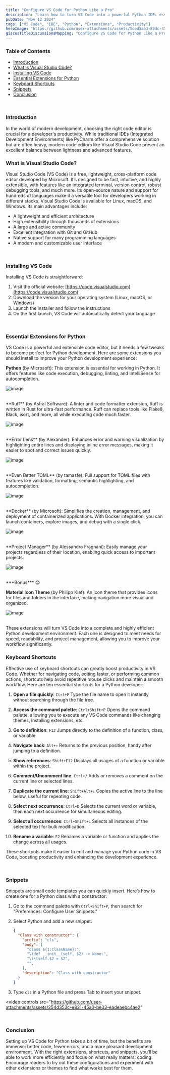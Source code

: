 ```yaml
---
title: "Configure VS Code for Python Like a Pro"
description: "Learn how to turn VS Code into a powerful Python IDE: essential extensions, customization, shortcuts, and tips to code like a pro."
pubDate: "Nov 12 2024"
tags: ["VS Code", "IDE", "Python", "Extensions", "Productivity"]
heroImage: "https://github.com/user-attachments/assets/5ded5a63-89dc-456d-be42-89f28ad92b78"
giscusTitleDiscussionsMapping: "Configure VS Code for Python Like a Pro"
---
```


### Table of Contents

- [Introduction](#introduction)
- [What is Visual Studio Code?](#what-is-visual-studio-code)
- [Installing VS Code](#installing-vs-code)
- [Essential Extensions for Python](#essential-extensions-for-python)
- [Keyboard Shortcuts](#keyboard-shortcuts)
- [Snippets](#snippets)
- [Conclusion](#conclusion)

<br />

### Introduction

In the world of modern development, choosing the right code editor is crucial for a developer's productivity. While traditional IDEs (Integrated Development Environments) like PyCharm offer a comprehensive solution but are often heavy, modern code editors like Visual Studio Code present an excellent balance between lightness and advanced features.

### What is Visual Studio Code?

Visual Studio Code (VS Code) is a free, lightweight, cross-platform code editor developed by Microsoft. It’s designed to be fast, intuitive, and highly extensible, with features like an integrated terminal, version control, robust debugging tools, and much more. Its open-source nature and support for hundreds of languages make it a versatile tool for developers working in different stacks. Visual Studio Code is available for Linux, macOS, and Windows. Its main advantages include:
- A lightweight and efficient architecture
- High extensibility through thousands of extensions
- A large and active community
- Excellent integration with Git and GitHub
- Native support for many programming languages
- A modern and customizable user interface

<br />

### Installing VS Code

Installing VS Code is straightforward:

1. Visit the official website: [https://code.visualstudio.com](https://code.visualstudio.com)
2. Download the version for your operating system (Linux, macOS, or Windows)
3. Launch the installer and follow the instructions
4. On the first launch, VS Code will automatically detect your language

<br />

### Essential Extensions for Python

VS Code is a powerful and extensible code editor, but it needs a few tweaks to become perfect for Python development. Here are some extensions you should install to improve your Python development experience:

**Python** (by Microsoft): This extension is essential for working in Python. It offers features like code execution, debugging, linting, and IntelliSense for autocompletion.

![image](https://github.com/user-attachments/assets/724e7e89-f485-401b-a1a4-ea401d6f9467)

<br />
**Ruff** (by Astral Software): A linter and code formatter extension, Ruff is written in Rust for ultra-fast performance. Ruff can replace tools like Flake8, Black, isort, and more, all while executing code much faster.

![image](https://github.com/user-attachments/assets/55522a22-b74f-4edc-994f-2b127fd85706)

<br />
**Error Lens** (by Alexander): Enhances error and warning visualization by highlighting entire lines and displaying inline error messages, making it easier to spot and correct issues quickly.

![image](https://github.com/user-attachments/assets/b8a7c272-6551-4569-86e8-76d3ea683b39)

<br />
**Even Better TOML** (by tamasfe): Full support for TOML files with features like validation, formatting, semantic highlighting, and autocompletion.

![image](https://github.com/user-attachments/assets/620ec263-fcce-46e1-8a3b-1308ca150d03)

<br />
**Docker** (by Microsoft): Simplifies the creation, management, and deployment of containerized applications. With Docker integration, you can launch containers, explore images, and debug with a single click.

![image](https://github.com/user-attachments/assets/f6bd42db-686d-4999-8be2-a866d0377d2a)

<br />
**Project Manager** (by Alessandro Fragnani): Easily manage your projects regardless of their location, enabling quick access to important projects.

![image](https://github.com/user-attachments/assets/22ca1fa2-9211-42e2-9381-6c3a21a28401)

<br />
***Bonus*** 😊

**Material Icon Theme** (by Philipp Kief): An icon theme that provides icons for files and folders in the interface, making navigation more visual and organized.

![image](https://github.com/user-attachments/assets/170def08-b11c-4891-9851-43aec8f4b5f4)

<br />
These extensions will turn VS Code into a complete and highly efficient Python development environment. Each one is designed to meet needs for speed, readability, and project management, allowing you to improve your workflow significantly.

<br />

### Keyboard Shortcuts

Effective use of keyboard shortcuts can greatly boost productivity in VS Code. Whether for navigating code, editing faster, or performing common actions, shortcuts help avoid repetitive mouse clicks and maintain a smooth workflow. Here are ten essential shortcuts for a Python developer:

1. **Open a file quickly**: `Ctrl+P`
   Type the file name to open it instantly without searching through the file tree.

2. **Access the command palette**: `Ctrl+Shift+P`
   Opens the command palette, allowing you to execute any VS Code commands like changing themes, installing extensions, etc.

3. **Go to definition**: `F12`
   Jumps directly to the definition of a function, class, or variable.

4. **Navigate back**: `Alt+←`
   Returns to the previous position, handy after jumping to a definition.

5. **Show references**: `Shift+F12`
   Displays all usages of a function or variable within the project.

6. **Comment/Uncomment line**: `Ctrl+/`
   Adds or removes a comment on the current line or selected lines.

7. **Duplicate the current line**: `Shift+Alt+↓`
   Copies the active line to the line below, useful for repeating code.

8. **Select next occurrence**: `Ctrl+D`
   Selects the current word or variable, then each next occurrence for simultaneous editing.

9. **Select all occurrences**: `Ctrl+Shift+L`
   Selects all instances of the selected text for bulk modification.

10. **Rename a variable**: `F2`
    Renames a variable or function and applies the change across all usages.

These shortcuts make it easier to edit and manage your Python code in VS Code, boosting productivity and enhancing the development experience.

<br />

### Snippets

Snippets are small code templates you can quickly insert. Here’s how to create one for a Python class with a constructor:

1. Go to the command palette with `Ctrl+Shift+P`, then search for "Preferences: Configure User Snippets."

2. Select Python and add a new snippet:

    ```json
    {
      "Class with constructor": {
        "prefix": "cls",
        "body": [
          "class ${1:ClassName}:",
          "\tdef __init__(self, $2) -> None:",
          "\t\tself.$2 = $2",
          "",
        ],
        "description": "Class with constructor"
      }
    }
    ```

3. Type `cls` in a Python file and press Tab to insert your snippet.

<video 
  controls
  src="https://github.com/user-attachments/assets/254d353c-e831-45a0-be33-eadeaebc4ae2"
></video>

<br />

### Conclusion

Setting up VS Code for Python takes a bit of time, but the benefits are immense: better code, fewer errors, and a more pleasant development environment. With the right extensions, shortcuts, and snippets, you’ll be able to work more efficiently and focus on what really matters: coding. Encourage readers to try out these configurations and experiment with other extensions or themes to find what works best for them.